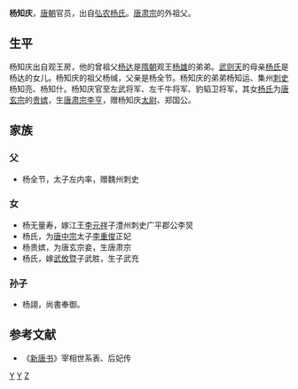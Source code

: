 '''杨知庆'''，[[唐朝|唐朝]]官员，出自[[弘农杨氏|弘农杨氏]]。[[唐肃宗|唐肃宗]]的外祖父。
==生平==
杨知庆出自观王房，他的曾祖父[[杨达_(隋朝)|杨达]]是[[隋朝|隋朝]]观王[[杨雄_(隋朝)|杨雄]]的弟弟。[[武则天|武则天]]的母亲[[孝明高皇后|杨氏]]是杨达的女儿。杨知庆的祖父杨缄，父亲是杨全节。杨知庆的弟弟杨知运、集州[[刺史|刺史]]杨知亮、杨知什。杨知庆官至左武将军、左千牛将军、豹韬卫将军，其女[[杨贵嫔|杨氏]]为[[唐玄宗|唐玄宗]]的[[贵嫔|贵嫔]]，生[[唐肃宗|唐肃宗]][[李亨|李亨]]，赠杨知庆[[太尉|太尉]]、郑国公。
==家族==
===父===
*杨全节，太子左内率，赠魏州刺史

===女===
* 杨无量寿，嫁江王[[李元祥|李元祥]]子澧州刺史广平郡公李炅
* 杨氏，为[[唐中宗|唐中宗]]太子[[李重俊|李重俊]]正妃
* 杨贵嫔，为唐玄宗妾，生唐肃宗
* 杨氏，嫁[[武攸暨|武攸暨]]子武胜，生子武充
===孙子===
* 杨詡，尚書奉御。
==参考文献==
* 《[[新唐书|新唐书]]》宰相世系表、后妃传

[[分类:唐朝官员|Y]]
[[分类:唐朝国公|Y]]
[[分类:杨姓|Z]]